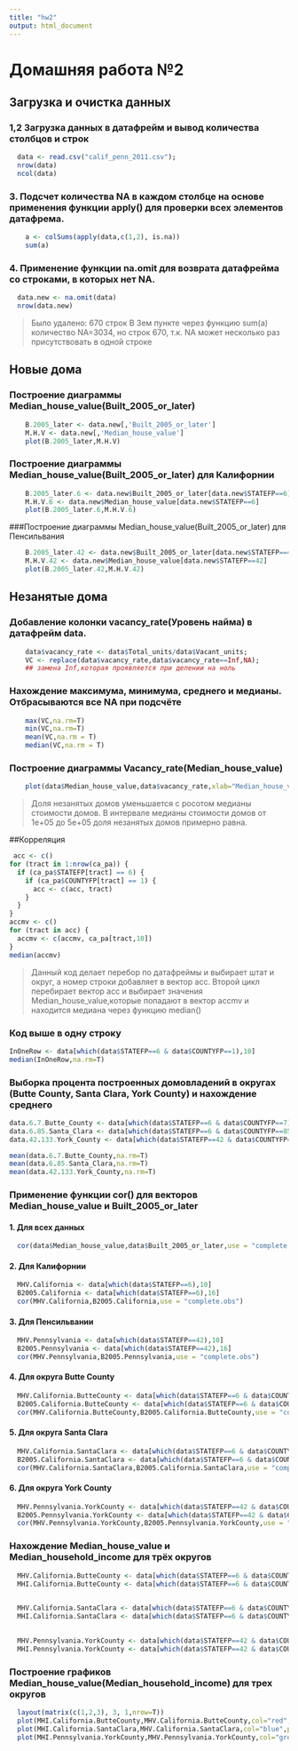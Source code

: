 ```yaml
---
title: "hw2"
output: html_document
---
```

# Домашняя работа №2
## Загрузка и очистка данных
### 1,2 Загрузка данных в датафрейм и вывод количества столбцов и строк
```r
  data <- read.csv("calif_penn_2011.csv");
  nrow(data)
  ncol(data)
```

### 3. Подсчет количества NA в каждом столбце на основе применения функции apply() для проверки всех элементов датафрема.
```r
    a <- colSums(apply(data,c(1,2), is.na))
    sum(a)
```
### 4. Применение функции na.omit для возврата датафрейма со строками, в которых нет NA.
```r
  data.new <- na.omit(data)
  nrow(data.new)
```
> Было удалено: 670 строк
  В 3ем пункте через функцию sum(a) количество NA=3034, но строк 670, т.к. NA может несколько раз присутствовать в одной строке
  
## Новые дома
### Построение диаграммы Median_house_value(Built_2005_or_later)
```r
    B.2005_later <- data.new[,'Built_2005_or_later']
    M.H.V <- data.new[,'Median_house_value']
    plot(B.2005_later,M.H.V)
```

### Построение диаграммы Median_house_value(Built_2005_or_later) для Калифорнии
```r
    B.2005_later.6 <- data.new$Built_2005_or_later[data.new$STATEFP==6]
    M.H.V.6 <- data.new$Median_house_value[data.new$STATEFP==6]
    plot(B.2005_later.6,M.H.V.6)
```

###Построение диаграммы Median_house_value(Built_2005_or_later) для Пенсильвания
```r
    B.2005_later.42 <- data.new$Built_2005_or_later[data.new$STATEFP==42]
    M.H.V.42 <- data.new$Median_house_value[data.new$STATEFP==42]
    plot(B.2005_later.42,M.H.V.42)
```

## Незанятые дома
### Добавление колонки vacancy_rate(Уровень найма) в датафрейм data.
```r
    data$vacancy_rate <- data$Total_units/data$Vacant_units;
    VC <- replace(data$vacancy_rate,data$vacancy_rate==Inf,NA);
    ## замена Inf,которая проявляется при делении на ноль
```

### Нахождение максимума, минимума, среднего и медианы. Отбрасываются все NA при подсчёте
```r
    max(VC,na.rm=T)
    min(VC,na.rm=T)
    mean(VC,na.rm = T)
    median(VC,na.rm = T)
```
### Построение диаграммы Vacancy_rate(Median_house_value)
```r
    plot(data$Median_house_value,data$vacancy_rate,xlab="Median_house_value",ylab="Vacancy_rate")
```

>Доля незанятых домов уменьшается с росотом медианы стоимости домов. В интервале медианы стоимости домов от 1е+05 до 5е+05 доля незанятых домов примерно равна.

##Корреляция

```r
 acc <- c()
for (tract in 1:nrow(ca_pa)) {
  if (ca_pa$STATEFP[tract] == 6) {
    if (ca_pa$COUNTYFP[tract] == 1) {
      acc <- c(acc, tract)
    }
  }
}
accmv <- c()
for (tract in acc) {
  accmv <- c(accmv, ca_pa[tract,10])
}
median(accmv)
```

> Данный код делает перебор по датафреймы и выбирает штат и округ, а номер строки добавляет в вектор acc. Второй цикл перебирает вектор acc и выбирает значения Median_house_value,которые попадают в вектор accmv и находится медиана через функцию median() 

### Код выше в одну строку
```r
InOneRow <- data[which(data$STATEFP==6 & data$COUNTYFP==1),10]
median(InOneRow,na.rm=T)
```
### Выборка процента построенных домовладений в округах (Butte County, Santa Clara, York County) и нахождение среднего
```r
data.6.7.Butte_County <- data[which(data$STATEFP==6 & data$COUNTYFP==7),16]
data.6.85.Santa_Clara <- data[which(data$STATEFP==6 & data$COUNTYFP==85),16]
data.42.133.York_County <- data[which(data$STATEFP==42 & data$COUNTYFP==133),16]

mean(data.6.7.Butte_County,na.rm=T)
mean(data.6.85.Santa_Clara,na.rm=T)
mean(data.42.133.York_County,na.rm=T)
```
### Применение функции cor() для векторов Median_house_value и Built_2005_or_later
#### 1. Для всех данных
```r
  cor(data$Median_house_value,data$Built_2005_or_later,use = "complete.obs")
```
#### 2. Для Калифорнии
```r
  MHV.California <- data[which(data$STATEFP==6),10]
  B2005.California <- data[which(data$STATEFP==6),16]
  cor(MHV.California,B2005.California,use = "complete.obs")
```
#### 3. Для Пенсильвании
```r
  MHV.Pennsylvania <- data[which(data$STATEFP==42),10]
  B2005.Pennsylvania <- data[which(data$STATEFP==42),16]
  cor(MHV.Pennsylvania,B2005.Pennsylvania,use = "complete.obs")
```
#### 4. Для округа Butte County
```r
  MHV.California.ButteCounty <- data[which(data$STATEFP==6 & data$COUNTYFP==7),10]
  B2005.California.ButteCounty <- data[which(data$STATEFP==6 & data$COUNTYFP==7),16]
  cor(MHV.California.ButteCounty,B2005.California.ButteCounty,use = "complete.obs")
```
#### 5. Для округа Santa Clara
```r
  MHV.California.SantaClara <- data[which(data$STATEFP==6 & data$COUNTYFP==85),10]
  B2005.California.SantaClara <- data[which(data$STATEFP==6 & data$COUNTYFP==85),16]
  cor(MHV.California.SantaClara,B2005.California.SantaClara,use = "complete.obs")
```
#### 6. Для округа York County
```r
  MHV.Pennsylvania.YorkCounty <- data[which(data$STATEFP==42 & data$COUNTYFP==133),10]
  B2005.Pennsylvania.YorkCounty <- data[which(data$STATEFP==42 & data$COUNTYFP==133),16]
  cor(MHV.Pennsylvania.YorkCounty,B2005.Pennsylvania.YorkCounty,use = "complete.obs")

```

### Нахождение Median_house_value и Median_household_income для трёх округов
```r
  MHV.California.ButteCounty <- data[which(data$STATEFP==6 & data$COUNTYFP==7),10]
  MHI.California.ButteCounty <- data[which(data$STATEFP==6 & data$COUNTYFP==7),33]
  

  MHV.California.SantaClara <- data[which(data$STATEFP==6 & data$COUNTYFP==85),10]
  MHI.California.SantaClara <- data[which(data$STATEFP==6 & data$COUNTYFP==85),33]
  

  MHV.Pennsylvania.YorkCounty <- data[which(data$STATEFP==42 & data$COUNTYFP==133),10]
  MHI.Pennsylvania.YorkCounty <- data[which(data$STATEFP==42 & data$COUNTYFP==133),33]
```

### Построение графиков Median_house_value(Median_household_income) для трех округов
```r
  layout(matrix(c(1,2,3), 3, 1,nrow=T))
  plot(MHI.California.ButteCounty,MHV.California.ButteCounty,col="red",pch=19)
  plot(MHI.California.SantaClara,MHV.California.SantaClara,col="blue",pch=17)
  plot(MHI.Pennsylvania.YorkCounty,MHV.Pennsylvania.YorkCounty,col="green",pch=15)
  
```
